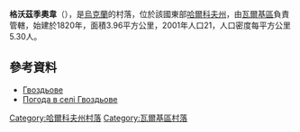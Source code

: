 {{coord|49|53|29|N|35|21|55|E|scale:100000_region:UA|display=title}}

'''格沃茲季奧韋'''（{{lang-uk|Гвоздьове}}），是[[烏克蘭|烏克蘭]]的村落，位於該國東部[[哈爾科夫州|哈爾科夫州]]，由[[瓦爾基區|瓦爾基區]]負責管轄，始建於1820年，面積3.96平方公里，2001年人口21，人口密度每平方公里5.30人。

==參考資料==
* [http://gska2.rada.gov.ua/pls/z7502/A005?rdat1=09.01.2009&rf7571=32532 Гвоздьове]{{dead link|date=2018年3月 |bot=InternetArchiveBot |fix-attempted=yes }}
* [http://weather.in.ua/ua/har'kovskaja/5010 Погода в селі Гвоздьове] {{Wayback|url=http://weather.in.ua/ua/har%27kovskaja/5010 |date=20201029201144 }}

{{DEFAULTSORT:Гвоздьове}}
[[Category:哈爾科夫州村落|Category:哈爾科夫州村落]]
[[Category:瓦爾基區村落|Category:瓦爾基區村落]]


{{Kharkiv-geo-stub}}